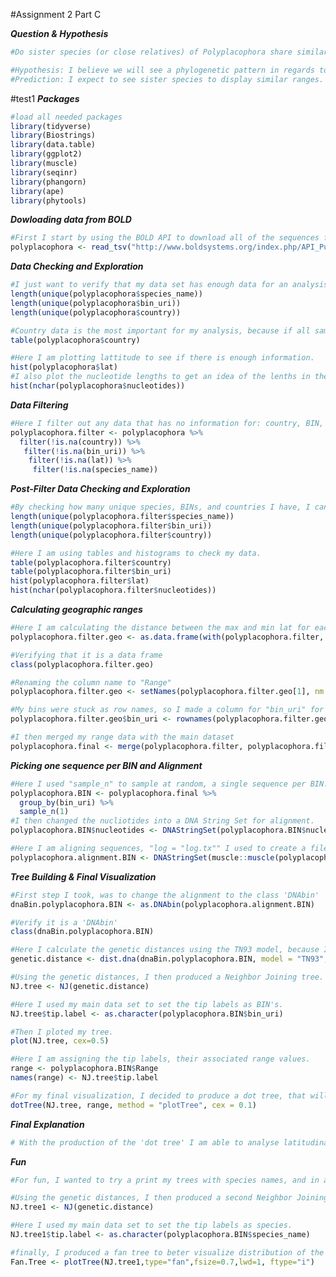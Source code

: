 #Assignment 2 Part C

___Question & Hypothesis___

```r
#Do sister species (or close relatives) of Polyplacophora share similar geographic (latitudinal) ranges?

#Hypothesis: I believe we will see a phylogenetic pattern in regards to latitudinal range. 
#Prediction: I expect to see sister species to display similar ranges.
```
#test1
___Packages___

```r
#load all needed packages
library(tidyverse)
library(Biostrings)
library(data.table)
library(ggplot2)
library(muscle)
library(seqinr)
library(phangorn)
library(ape)
library(phytools)
```

___Dowloading data from BOLD___

```r
#First I start by using the BOLD API to download all of the sequences for Polyplacophora, and select a portion of the available colums to ensure my work is not messy with unescesary data.
polyplacophora <- read_tsv("http://www.boldsystems.org/index.php/API_Public/combined?taxon=polyplacophora&format=tsv")[, c("processid", "recordID", "bin_uri", "order_name", "family_name", "genus_name", "species_name", "lat", "lon", "nucleotides", "markercode", "country")]
```

___Data Checking and Exploration___

```r
#I just want to verify that my data set has enough data for an analysis.
length(unique(polyplacophora$species_name))
length(unique(polyplacophora$bin_uri))
length(unique(polyplacophora$country))

#Country data is the most important for my analysis, because if all samples were from one location, we would have a poor quality data set in regards to latitude.
table(polyplacophora$country)

#Here I am plotting lattitude to see if there is enough information.
hist(polyplacophora$lat)
#I also plot the nucleotide lengths to get an idea of the lenths in the data set.
hist(nchar(polyplacophora$nucleotides))
```

___Data Filtering___

```r
#Here I filter out any data that has no information for: country, BIN, Latitude, and Species.
polyplacophora.filter <- polyplacophora %>%
  filter(!is.na(country)) %>%
   filter(!is.na(bin_uri)) %>%
    filter(!is.na(lat)) %>%
     filter(!is.na(species_name))
```

___Post-Filter Data Checking and Exploration___

```r
#By checking how many unique species, BINs, and countries I have, I can make sure the data set is still of apropriate size.
length(unique(polyplacophora.filter$species_name))
length(unique(polyplacophora.filter$bin_uri))
length(unique(polyplacophora.filter$country))

#Here I am using tables and histograms to check my data.
table(polyplacophora.filter$country)
table(polyplacophora.filter$bin_uri)
hist(polyplacophora.filter$lat)
hist(nchar(polyplacophora.filter$nucleotides))

```

___Calculating geographic ranges___

```r
#Here I am calculating the distance between the max and min lat for each bin. therefore this can act as a "maximum latitudinal range" to use in analysis
polyplacophora.filter.geo <- as.data.frame(with(polyplacophora.filter, tapply(lat, list(bin_uri), function(x) max(x)-min(x))))

#Verifying that it is a data frame
class(polyplacophora.filter.geo)

#Renaming the column name to "Range"
polyplacophora.filter.geo <- setNames(polyplacophora.filter.geo[1], nm = "Range")

#My bins were stuck as row names, so I made a column for "bin_uri" for merging with the main dataset
polyplacophora.filter.geo$bin_uri <- rownames(polyplacophora.filter.geo)

#I then merged my range data with the main dataset
polyplacophora.final <- merge(polyplacophora.filter, polyplacophora.filter.geo, by = "bin_uri")
```

___Picking one sequence per BIN and Alignment___

```r
#Here I used "sample_n" to sample at random, a single sequence per BIN.
polyplacophora.BIN <- polyplacophora.final %>%
  group_by(bin_uri) %>%
  sample_n(1)
#I then changed the nucliotides into a DNA String Set for alignment.
polyplacophora.BIN$nucleotides <- DNAStringSet(polyplacophora.BIN$nucleotides)

#Here I am aligning sequences, "log = "log.tx"" I used to create a file to check my alignment, and "verbose = TRUE" was used to print out all the process details on the log file.
polyplacophora.alignment.BIN <- DNAStringSet(muscle::muscle(polyplacophora.BIN$nucleotides, log = "log.tx", verbose = TRUE))
```

___Tree Building & Final Visualization___

```r
#First step I took, was to change the alignment to the class 'DNAbin'
dnaBin.polyplacophora.BIN <- as.DNAbin(polyplacophora.alignment.BIN)

#Verify it is a 'DNAbin'
class(dnaBin.polyplacophora.BIN)

#Here I calculate the genetic distances using the TN93 model, because I dont want to assume that the base frequencies are equal, and I want the model to assume rate differences differently for transversions/transitions. I want it as a matrix, and I want samples with missing data (although there should be none) to be deleted (pairwise.deletion = TRUE).
genetic.distance <- dist.dna(dnaBin.polyplacophora.BIN, model = "TN93", as.matrix = TRUE, pairwise.deletion = TRUE)

#Using the genetic distances, I then produced a Neighbor Joining tree.
NJ.tree <- NJ(genetic.distance)

#Here I used my main data set to set the tip labels as BIN's.
NJ.tree$tip.label <- as.character(polyplacophora.BIN$bin_uri)

#Then I ploted my tree.
plot(NJ.tree, cex=0.5)

#Here I am assigning the tip labels, their associated range values.
range <- polyplacophora.BIN$Range
names(range) <- NJ.tree$tip.label

#For my final visualization, I decided to produce a dot tree, that will show the distributions of ranges phylogenetically.
dotTree(NJ.tree, range, method = "plotTree", cex = 0.1)

```

___Final Explanation___

```r
# With the production of the 'dot tree' I am able to analyse latitudinal rages phylogenetically. as can be seen on  the figure legend, the larger the blue dot, the larger that BIN's latitudinal range is. I hypothesised that range would show a pattern with phylogeny, and predicted that BINs with larger ranges would be more closely related. what I determined however, was that sister species do not necesarily share similar latitudinal ranges. certain clades on the tree do seem to have relatively similar sized blue dots, but what is interesting is that the largest ranges on the tree are quite distant from each other. this could potentially mean seperate instances of evolution in range size. For furthur studies, I would plan to statistically examine my data, while correcting for phylogeny.
```

___Fun___

```r
#For fun, I wanted to try a print my trees with species names, and in a more visually apealling format.

#Using the genetic distances, I then produced a second Neighbor Joining tree.
NJ.tree1 <- NJ(genetic.distance)

#Here I used my main data set to set the tip labels as species.
NJ.tree1$tip.label <- as.character(polyplacophora.BIN$species_name)

#finally, I produced a fan tree to beter visualize distribution of the species.
Fan.Tree <- plotTree(NJ.tree1,type="fan",fsize=0.7,lwd=1, ftype="i")
```

